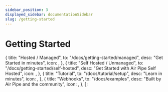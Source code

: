 ```yaml
---
sidebar_position: 3
displayed_sidebar: documentationSidebar
slug: /getting-started
---
```


# Getting Started


  {
    title: "Hosted / Managed",
    to: "/docs/getting-started/managed",
    desc: "Get Started in minutes",
    icon: <IconFiles color="#007bff" />,
  },
  {
    title: "Self Hosted / Unmanaged",
    to: "/docs/getting-started/self-hosted",
    desc: "Get Started with Air Pipe Self Hosted",
    icon: <IconClick color="#007bff" />,
  },
    {
    title: "Tutorial",
    to: "/docs/tutorial/setup",
    desc: "Learn in minutes",
    icon: <IconClick color="#007bff" />,
  },
  {
    title: "Webhooks",
    to: "/docs/examples",
    desc: "Built by Air Pipe and the community",
    icon: <IconFiles color="#007bff" />,
  },
];

<MDXProvider components={Cards}>

<Cards cards={desc} col={col} />

</MDXProvider>
